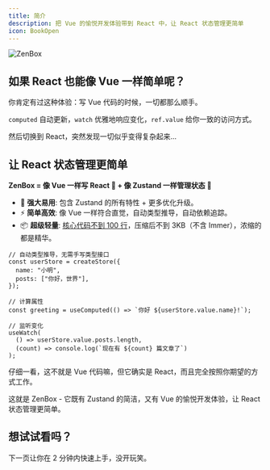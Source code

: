 ```yaml
---
title: 简介
description: 把 Vue 的愉悦开发体验带到 React 中，让 React 状态管理更简单
icon: BookOpen
---
```


![ZenBox](/banners/top.png)

## 如果 React 也能像 Vue 一样简单呢？

你肯定有过这种体验：写 Vue 代码的时候，一切都那么顺手。

`computed` 自动更新，`watch` 优雅地响应变化，`ref.value` 给你一致的访问方式。

然后切换到 React，突然发现一切似乎变得复杂起来...

## 让 React 状态管理更简单

**ZenBox = 像 Vue 一样写 React 💚 + 像 Zustand 一样管理状态 🐻**

- 💪 **强大易用**: 包含 Zustand 的所有特性 + 更多优化升级。
- ⚡️ **简单高效**: 像 Vue 一样符合直觉，自动类型推导，自动依赖追踪。
- 📦 **超级轻量**: [核心代码不到 100 行](../blog/react-state-management-in-100-lines)，压缩后不到 3KB（不含 Immer），浓缩的都是精华。

```tsx
// 自动类型推导，无需手写类型接口
const userStore = createStore({
  name: "小明",
  posts: ["你好，世界"],
});

// 计算属性
const greeting = useComputed(() => `你好 ${userStore.value.name}!`);

// 监听变化
useWatch(
  () => userStore.value.posts.length,
  (count) => console.log(`现在有 ${count} 篇文章了`)
);
```

仔细一看，这不就是 Vue 代码嘛，但它确实是 React，而且完全按照你期望的方式工作。

这就是 ZenBox - 它既有 Zustand 的简洁，又有 Vue 的愉悦开发体验，让 React 状态管理更简单。

## 想试试看吗？

下一页让你在 2 分钟内快速上手，没开玩笑。
